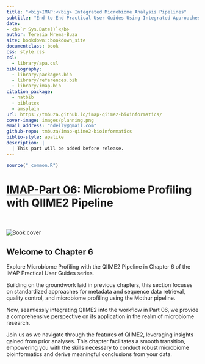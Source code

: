 ```yaml
--- 
title: "<big>IMAP:</big> Integrated Microbiome Analysis Pipelines"
subtitle: "End-to-End Practical User Guides Using Integrated Approaches"
date:
- <b>`r Sys.Date()`</b>
author: Teresia Mrema-Buza
site: bookdown::bookdown_site
documentclass: book
css: style.css
csl: 
  - library/apa.csl
bibliography:
  - library/packages.bib
  - library/references.bib
  - library/imap.bib
citation_package:
  - natbib
  - biblatex
  - amsplain
url: https://tmbuza.github.io/imap-qiime2-bioinformatics/
cover-image: images/planning.png
email_address: "ndelly@gmail.com"
github-repo: tmbuza/imap-qiime2-bioinformatics
biblio-style: apalike
description: |
  | This part will be added before release.
---
```


```r
source("_common.R")
```


<!-- # Google fonts -->
<link rel="preconnect" href="https://fonts.googleapis.com">
<link rel="preconnect" href="https://fonts.gstatic.com" crossorigin>
<link href="https://fonts.googleapis.com/css2?family=Anton" rel="stylesheet">
<link href="https://fonts.googleapis.com/css2?family=Roboto:wght@100;300;400;500;700,900&display=swap" rel="stylesheet">
<link href="https://fonts.googleapis.com/css2?family=Oswald:wght@300;400;700&display=swap" rel="stylesheet">
<link href="https://fonts.googleapis.com/css2?family=Merriweather:wght@300;400;700&display=swap" rel="stylesheet">
<link href="https://fonts.googleapis.com/css2?family=Montserrat:wght@100;200;300;400;700&display=swap" rel="stylesheet">

<!-- # CSS -->
<link rel="stylesheet" href="https://cdnjs.cloudflare.com/ajax/libs/font-awesome/5.15.3/css/all.min.css">
<link rel="stylesheet" href="https://cdnjs.cloudflare.com/ajax/libs/animate.css/4.1.1/animate.min.css">


# <u>IMAP-Part 06</u>: Microbiome Profiling with QIIME2 Pipeline {-#qiime2-profiling}

<br>
<br>
![Book cover](images/16srrna.png)

## Welcome to Chapter 6 {-}
Explore Microbiome Profiling with the QIIME2 Pipeline in Chapter 6 of the IMAP Practical User Guides series.

Building on the groundwork laid in previous chapters, this section focuses on standardized approaches for metadata and sequence data retrieval, quality control, and microbiome profiling using the Mothur pipeline.

Now, seamlessly integrating QIIME2 into the workflow in Part 06, we provide a comprehensive perspective on its application in the realm of microbiome research.

Join us as we navigate through the features of QIIME2, leveraging insights gained from prior analyses. This chapter facilitates a smooth transition, empowering you with the skills necessary to conduct robust microbiome bioinformatics and derive meaningful conclusions from your data.
